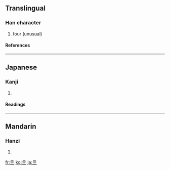 {{see|四}}<!-- may be replaced by zh-forms -->

==Translingual==
===Han character===
{{Han char|rn=7|rad=二|as=02|sn=4|four=|canj=一一一一 (MMMM)}}
# four (unusual)
====References====
{{Han ref|kx=0087.010|dkj=00259|dj=0183.020|hdz=10010.020|uh=4E96|ud=20118}}
----
==Japanese==
===Kanji===
{{ja-kanji|grade=|rs=二02}}
# {{defn|Japanese}}
====Readings====
{{ja-readings|on=[[し]] (shi)|kun=[[よ]] (yo), [[よつ]] (yotsu), [[よっつ]] (yottsu), [[よん]] (yon)}}
----
==Mandarin==
===Hanzi===
{{cmn-hanzi|pin=[[sì]] ([[si4]])|wg=ssu<sup>4</sup>}}
# {{defn|Mandarin}}

[[fr:亖]]
[[ko:亖]]
[[ja:亖]]